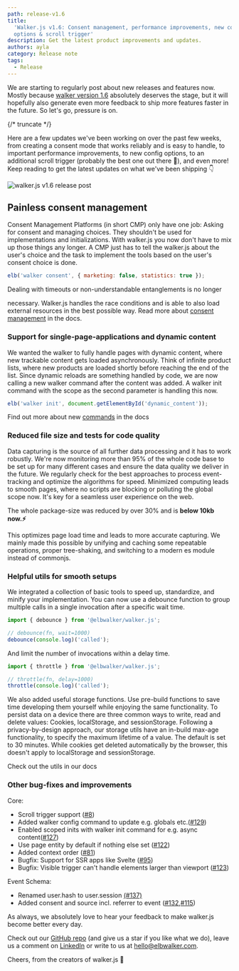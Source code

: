 ```yaml
---
path: release-v1.6
title:
  'Walker.js v1.6: Consent management, performance improvements, new config
  options & scroll trigger'
description: Get the latest product improvements and updates.
authors: ayla
category: Release note
tags:
  - Release
---
```


We are starting to regularly post about new releases and features now. Mostly
because
[walker version 1.6](https://github.com/elbwalker/walkerOS/releases/tag/v1.6.0)
absolutely deserves the stage, but it will hopefully also generate even more
feedback to ship more features faster in the future. So let's go, pressure is
on.

{/* truncate */}

Here are a few updates we've been working on over the past few weeks, from
creating a consent mode that works reliably and is easy to handle, to important
performance improvements, to new config options, to an additional scroll trigger
(probably the best one out there 🤞), and even more! Keep reading to get the
latest updates on what we've been shipping 👇

![walker.js v1.6 release post](releasepostlinkedinv16.png)

## Painless consent management

Consent Management Platforms (in short CMP) only have one job: Asking for
consent and managing choices. They shouldn't be used for implementations and
initializations. With walker.js you now don't have to mix up those things any
longer. A CMP just has to tell the walker.js about the user's choice and the
task to implement the tools based on the user's consent choice is done.

```js
elb('walker consent', { marketing: false, statistics: true });
```

Dealing with timeouts or non-understandable entanglements is no longer

necessary. Walker.js handles the race conditions and is able to also load
external resources in the best possible way. Read more about
[consent management](/docs/guides/consent/) in the docs.

### Support for single-page-applications and dynamic content

We wanted the walker to fully handle pages with dynamic content, where new
trackable content gets loaded asynchronously. Think of infinite product lists,
where new products are loaded shortly before reaching the end of the list. Since
dynamic reloads are something handled by code, we are now calling a new walker
command after the content was added. A walker init command with the scope as the
second parameter is handling this now.

```js
elb('walker init', document.getElementById('dynamic_content'));
```

Find out more about new [commands](/docs/collector/commands) in the docs

### Reduced file size and tests for code quality

Data capturing is the source of all further data processing and it has to work
robustly. We're now monitoring more than 95% of the whole code base to be set up
for many different cases and ensure the data quality we deliver in the future.
We regularly check for the best approaches to process event-tracking and
optimize the algorithms for speed. Minimized computing leads to smooth pages,
where no scripts are blocking or polluting the global scope now. It's key for a
seamless user experience on the web.

The whole package-size was reduced by over 30% and is **below 10kb now.⚡️**

This optimizes page load time and leads to more accurate capturing. We mainly
made this possible by unifying and caching some repeatable operations, proper
tree-shaking, and switching to a modern es module instead of commonjs.

### Helpful utils for smooth setups

We integrated a collection of basic tools to speed up, standardize, and minify
your implementation. You can now use a debounce function to group multiple calls
in a single invocation after a specific wait time.

```js
import { debounce } from '@elbwalker/walker.js';

// debounce(fn, wait=1000)
debounce(console.log)('called');
```

And limit the number of invocations within a delay time.

```js
import { throttle } from '@elbwalker/walker.js';

// throttle(fn, delay=1000)
throttle(console.log)('called');
```

We also added useful storage functions. Use pre-build functions to save time
developing them yourself while enjoying the same functionality. To persist data
on a device there are three common ways to write, read and delete values:
Cookies, localStorage, and sessionStorage. Following a privacy-by-design
approach, our storage utils have an in-build max-age
functionality, to specify the maximum lifetime of a value. The default is set to
30 minutes. While cookies get deleted automatically by the browser, this doesn't
apply to localStorage and sessionStorage.

Check out the utils in our docs

### Other bug-fixes and improvements

Core:

- Scroll trigger support ([#8](https://github.com/elbwalker/walkerOS/issues/8))
- Added walker config command to update e.g. globals
  etc.([#129](https://github.com/elbwalker/walkerOS/issues/129))
- Enabled scoped inits with walker init command for e.g. async
  content([#127](https://github.com/elbwalker/walkerOS/issues/127))
- Use page entity by default if nothing else set
  ([#122](https://github.com/elbwalker/walkerOS/issues/122))
- Added context order ([#81](https://github.com/elbwalker/walkerOS/issues/81))
- Bugfix: Support for SSR apps like Svelte
  ([#95](https://github.com/elbwalker/walkerOS/issues/95))
- Bugfix: Visible trigger can't handle elements larger than viewport
  ([#123](https://github.com/elbwalker/walkerOS/issues/123))

Event Schema:

- Renamed user.hash to user.session
  [(#137)](https://github.com/elbwalker/walkerOS/issues/137)
- Added consent and source incl. referrer to event
  ([#132](https://github.com/elbwalker/walkerOS/issues/132),[#115](https://github.com/elbwalker/walkerOS/issues/115))

As always, we absolutely love to hear your feedback to make walker.js become
better every day.

Check out our [GitHub repo](https://github.com/elbwalker/walkerOS) (and give us
a star if you like what we do), leave us a comment on
[LinkedIn](https://de.linkedin.com/company/elbwalker) or write to us at
[hello@elbwalker.com](mailto:hello@elbwalker.com).

Cheers, from the creators of walker.js 💙
